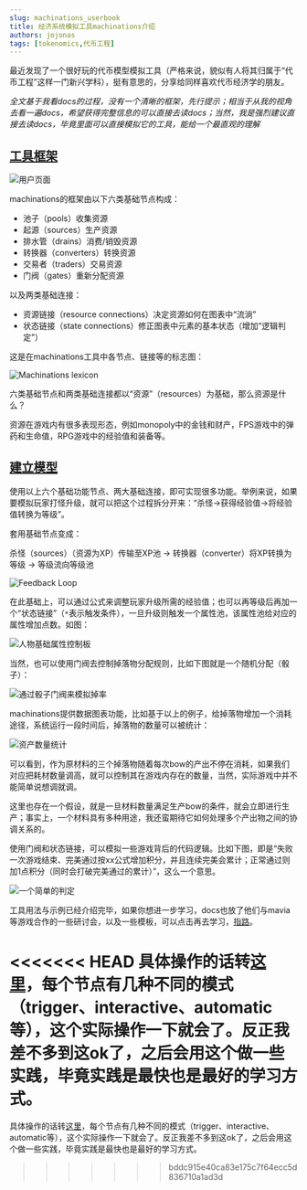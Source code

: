 ```yaml
---
slug: machinations_userbook
title: 经济系统模拟工具machinations介绍
authors: jojonas
tags: [tokenomics,代币工程]
---
```


<!--truncate-->

最近发现了一个很好玩的代币模型模拟工具（严格来说，貌似有人将其归属于“代币工程”这样一门新兴学科），挺有意思的，分享给同样喜欢代币经济学的朋友。

*全文基于我看docs的过程，没有一个清晰的框架，先行提示；相当于从我的视角去看一遍docs，希望获得完整信息的可以直接去读docs；当然，我是强烈建议直接去读docs，毕竟里面可以直接模拟它的工具，能给一个最直观的理解*

## [工具框架](https://machinations.io/docs/framework-basics/)

![用户页面](https://jojonas-blogs.oss-cn-guangzhou.aliyuncs.com/images/20221017105245.png)

machinations的框架由以下六类基础节点构成：

- 池子（pools）收集资源
- 起源（sources）生产资源
- 排水管（drains）消费/销毁资源
- 转换器（converters）转换资源
- 交易者（traders）交易资源
- 门阀（gates）重新分配资源

以及两类基础连接：

- 资源链接（resource connections）决定资源如何在图表中“流淌”
- 状态链接（state connections）修正图表中元素的基本状态（增加“逻辑判定”）

这是在machinations工具中各节点、链接等的标志图：

![Machinations lexicon](https://jojonas-blogs.oss-cn-guangzhou.aliyuncs.com/images/20221017111617.png)

六类基础节点和两类基础连接都以“资源”（resources）为基础，那么资源是什么？

资源在游戏内有很多表现形态，例如monopoly中的金钱和财产，FPS游戏中的弹药和生命值，RPG游戏中的经验值和装备等。

## [建立模型](https://machinations.io/docs/tutorials-examples/)

使用以上六个基础功能节点、两大基础连接，即可实现很多功能。举例来说，如果要模拟玩家打怪升级，就可以把这个过程拆分开来：“杀怪→获得经验值→将经验值转换为等级”。

套用基础节点变成：

杀怪（sources）（资源为XP）传输至XP池 → 转换器（converter）将XP转换为等级 → 等级流向等级池

![Feedback Loop](https://jojonas-blogs.oss-cn-guangzhou.aliyuncs.com/images/20221017144606.png)

在此基础上，可以通过公式来调整玩家升级所需的经验值；也可以再等级后再加一个“状态链接”（`*`表示触发条件），一旦升级则触发一个属性池，该属性池给对应的属性增加点数。如图：

![人物基础属性控制板](https://jojonas-blogs.oss-cn-guangzhou.aliyuncs.com/images/20221020083121.png)

当然，也可以使用门阀去控制掉落物分配规则，比如下图就是一个随机分配（骰子）：

![通过骰子门阀来模拟掉率](https://jojonas-blogs.oss-cn-guangzhou.aliyuncs.com/images/20221022160801.png)

machinations提供数据图表功能，比如基于以上的例子，给掉落物增加一个消耗途径，系统运行一段时间后，掉落物的数量可以被统计：

![资产数量统计](https://jojonas-blogs.oss-cn-guangzhou.aliyuncs.com/images/20221022163846.png)

可以看到，作为原材料的三个掉落物随着每次bow的产出不停在消耗，如果我们对应把耗材数量调高，就可以控制其在游戏内存在的数量，当然，实际游戏中并不能简单说想调就调。

这里也存在一个假设，就是一旦材料数量满足生产bow的条件，就会立即进行生产；事实上，一个材料具有多种用途，我还蛮期待它如何处理多个产出物之间的协调关系的。

使用门阀和状态链接，可以模拟一些游戏背后的代码逻辑。比如下图，即是“失败一次游戏结束、完美通过按xx公式增加积分，并且连续完美会累计；正常通过则加1点积分（同时会打破完美通过的累计）”，这么一个意思。

![一个简单的判定](https://jojonas-blogs.oss-cn-guangzhou.aliyuncs.com/images/20221022165302.png)

工具用法与示例已经介绍完毕，如果你想进一步学习，docs也放了他们与mavia等游戏合作的一些研讨会，以及一些模板，可以点击再去学习，[指路](https://machinations.io/docs/webinars/)。

<<<<<<< HEAD
具体操作的话转[这里](https://my.machinations.io/)，每个节点有几种不同的模式（trigger、interactive、automatic等），这个实际操作一下就会了。反正我差不多到这ok了，之后会用这个做一些实践，毕竟实践是最快也是最好的学习方式。
=======
具体操作的话转[这里](https://my.machinations.io/)，每个节点有几种不同的模式（trigger、interactive、automatic等），这个实际操作一下就会了。反正我差不多到这ok了，之后会用这个做一些实践，毕竟实践是最快也是最好的学习方式。
>>>>>>> bddc915e40ca83e175c7f64ecc5d836710a1ad3d
